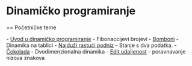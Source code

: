 = Dinamičko programiranje =

== Početničke teme

- [[Dinamika uvod|Uvod u dinamičko programiranje]] - Fibonaccijevi brojevi
- [[Bomboni]] - Dinamika na tablici
- [[Najduži rastući podniz]] - Stanje s dva podatka.
- [[Čokolada]] - Dvodimenzionalna dinamika
- [[Edit distance|Edit udaljenost]] - poravnavanje nizova znakova


